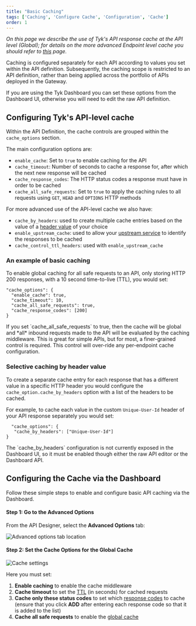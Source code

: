 ```yaml
---
title: "Basic Caching"
tags: ['Caching', 'Configure Cache', 'Configuration', 'Cache']
order: 1
---
```


_On this page we describe the use of Tyk's API response cache at the API level (Global); for details on the more advanced Endpoint level cache you should refer to [this](/5.6/basic-config-and-security/reduce-latency/caching/advanced-cache) page._

Caching is configured separately for each API according to values you set within the API definition. Subsequently, the caching scope is restricted to an API definition, rather than being applied across the portfolio of APIs deployed in the Gateway.

If you are using the Tyk Dashboard you can set these options from the Dashboard UI, otherwise you will need to edit the raw API definition.

## Configuring Tyk's API-level cache 
Within the API Definition, the cache controls are grouped within the `cache_options` section.

The main configuration options are:
 - `enable_cache`: Set to `true` to enable caching for the API
 - `cache_timeout`: Number of seconds to cache a response for, after which the next new response will be cached
 - `cache_response_codes`: The HTTP status codes a response must have in order to be cached
 - `cache_all_safe_requests`: Set to `true` to apply the caching rules to all requests using `GET`, `HEAD` and `OPTIONS` HTTP methods

For more advanced use of the API-level cache we also have:
 - `cache_by_headers`: used to create multiple cache entries based on the value of a [header value](/5.6/#selective-caching-by-header-value) of your choice
 - `enable_upstream_cache`: used to allow your [upstream service](/5.6/basic-config-and-security/reduce-latency/caching/upstream-controlled-cache) to identify the responses to be cached
 - `cache_control_ttl_headers`: used with `enable_upstream_cache`

### An example of basic caching 
To enable global caching for all safe requests to an API, only storing HTTP 200 responses, with a 10 second time-to-live (TTL), you would set:
```
"cache_options": {
  "enable_cache": true,
  "cache_timeout": 10,
  "cache_all_safe_requests": true,
  "cache_response_codes": [200]
}
```


<Note>
If you set `cache_all_safe_requests` to true, then the cache will be global and *all* inbound requests made to the API will be evaluated by the caching middleware. This is great for simple APIs, but for most, a finer-grained control is required. This control will over-ride any per-endpoint cache configuration.
</Note>


### Selective caching by header value
To create a separate cache entry for each response that has a different value in a specific HTTP header you would configure the `cache_option.cache_by_headers` option with a list of the headers to be cached.

For example, to cache each value in the custom `Unique-User-Id` header of your API response separately you would set:
```
  "cache_options": {
   "cache_by_headers": ["Unique-User-Id"]
}
```


<Note>
The `cache_by_headers` configuration is not currently exposed in the Dashboard UI, so it must be enabled though either the raw API editor or the Dashboard API.
</Note>


## Configuring the Cache via the Dashboard
Follow these simple steps to enable and configure basic API caching via the Dashboard.

#### Step 1: Go to the Advanced Options
From the API Designer, select the **Advanced Options** tab:

<img src="/img/2.10/advanced_options_designer.png" alt="Advanced options tab location" />

#### Step 2: Set the Cache Options for the Global Cache
<img src="/img/2.10/cache_options.png" alt="Cache settings" />

Here you must set:

1.  **Enable caching** to enable the cache middleware
2.  **Cache timeout** to set the [TTL](/5.6/basic-config-and-security/reduce-latency/caching#cache-timeout) (in seconds) for cached requests
3.  **Cache only these status codes** to set which [response codes](/5.6/basic-config-and-security/reduce-latency/caching#cache-response-codes) to cache (ensure that you click **ADD** after entering each response code so that it is added to the list)
4.  **Cache all safe requests** to enable the [global cache](/5.6/basic-config-and-security/reduce-latency/caching#global-cache-safe-requests)
